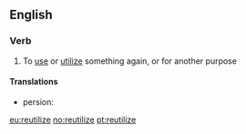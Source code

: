 ==English==

===Verb===
{{en-verb|reutiliz|ing}}

# To [[use]] or [[utilize]] something again, or for another purpose

====Translations====
{{trans-top|reutilize}}
*persion: {{t|it|riutilizzare}}
{{trans-mid}}

{{trans-bottom}}

[[eu:reutilize]]
[[no:reutilize]]
[[pt:reutilize]]